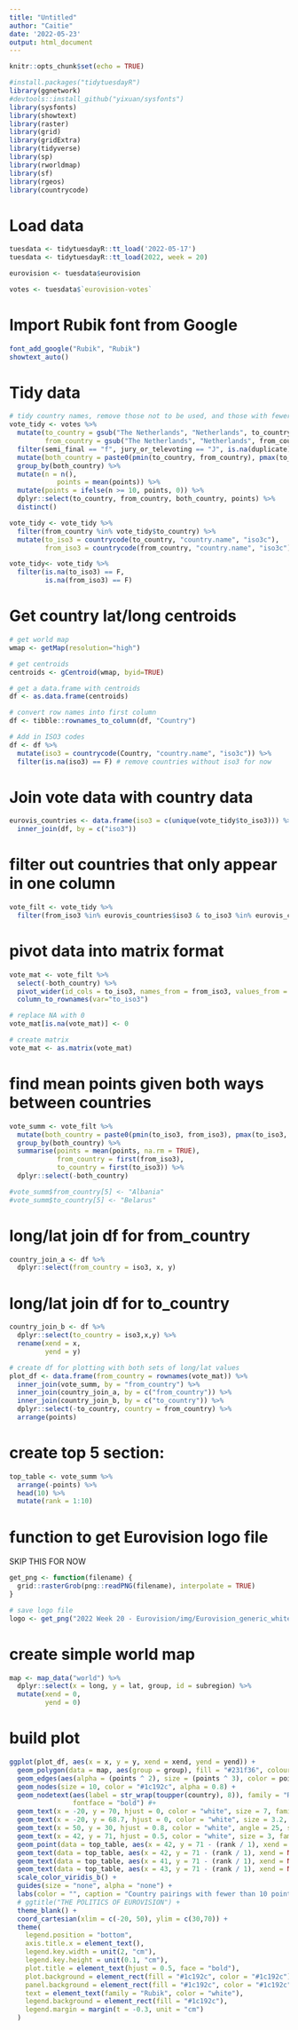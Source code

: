 ```yaml
---
title: "Untitled"
author: "Caitie"
date: '2022-05-23'
output: html_document
---
```


```r
knitr::opts_chunk$set(echo = TRUE)
```

```r
#install.packages("tidytuesdayR")
library(ggnetwork)
#devtools::install_github("yixuan/sysfonts")
library(sysfonts)
library(showtext)
library(raster)
library(grid)
library(gridExtra)
library(tidyverse)
library(sp)
library(rworldmap)
library(sf)
library(rgeos)
library(countrycode)
```
# Load data

```r
tuesdata <- tidytuesdayR::tt_load('2022-05-17')
tuesdata <- tidytuesdayR::tt_load(2022, week = 20)

eurovision <- tuesdata$eurovision

votes <- tuesdata$`eurovision-votes`
```
# Import Rubik font from Google

```r
font_add_google("Rubik", "Rubik")
showtext_auto()
```

# Tidy data
```r
# tidy country names, remove those not to be used, and those with fewer than 10 occurrences
vote_tidy <- votes %>%
  mutate(to_country = gsub("The Netherlands", "Netherlands", to_country),
         from_country = gsub("The Netherlands", "Netherlands", from_country)) %>%
  filter(semi_final == "f", jury_or_televoting == "J", is.na(duplicate) == TRUE, !(to_country %in% c()), !(from_country %in% c())) %>%
  mutate(both_country = paste0(pmin(to_country, from_country), pmax(to_country, from_country))) %>%
  group_by(both_country) %>%
  mutate(n = n(),
            points = mean(points)) %>%
  mutate(points = ifelse(n >= 10, points, 0)) %>%
  dplyr::select(to_country, from_country, both_country, points) %>%
  distinct()

vote_tidy <- vote_tidy %>%
  filter(from_country %in% vote_tidy$to_country) %>% 
  mutate(to_iso3 = countrycode(to_country, "country.name", "iso3c"),
         from_iso3 = countrycode(from_country, "country.name", "iso3c")) 

vote_tidy<- vote_tidy %>% 
  filter(is.na(to_iso3) == F,
         is.na(from_iso3) == F)
```

# Get country lat/long centroids

```r
# get world map
wmap <- getMap(resolution="high")

# get centroids
centroids <- gCentroid(wmap, byid=TRUE)

# get a data.frame with centroids
df <- as.data.frame(centroids)

# convert row names into first column
df <- tibble::rownames_to_column(df, "Country")

# Add in ISO3 codes
df <- df %>% 
  mutate(iso3 = countrycode(Country, "country.name", "iso3c")) %>% 
  filter(is.na(iso3) == F) # remove countries without iso3 for now
```

# Join vote data with country data
```r
eurovis_countries <- data.frame(iso3 = c(unique(vote_tidy$to_iso3))) %>%
  inner_join(df, by = c("iso3"))
```

# filter out countries that only appear in one column
```r
vote_filt <- vote_tidy %>%
  filter(from_iso3 %in% eurovis_countries$iso3 & to_iso3 %in% eurovis_countries$iso3) 
```

# pivot data into matrix format
```r
vote_mat <- vote_filt %>%
  select(-both_country) %>%
  pivot_wider(id_cols = to_iso3, names_from = from_iso3, values_from = points) %>%
  column_to_rownames(var="to_iso3")
```
```r
# replace NA with 0
vote_mat[is.na(vote_mat)] <- 0

# create matrix
vote_mat <- as.matrix(vote_mat)
```

# find mean points given both ways between countries
```r
 
vote_summ <- vote_filt %>%
  mutate(both_country = paste0(pmin(to_iso3, from_iso3), pmax(to_iso3, from_iso3))) %>%
  group_by(both_country) %>%
  summarise(points = mean(points, na.rm = TRUE),
            from_country = first(from_iso3),
            to_country = first(to_iso3)) %>%
  dplyr::select(-both_country)

#vote_summ$from_country[5] <- "Albania"
#vote_summ$to_country[5] <- "Belarus"
```

# long/lat join df for from_country
```r
country_join_a <- df %>%
  dplyr::select(from_country = iso3, x, y)
```

# long/lat join df for to_country
```r
country_join_b <- df %>%
  dplyr::select(to_country = iso3,x,y) %>% 
  rename(xend = x,
         yend = y)
```

```r
# create df for plotting with both sets of long/lat values
plot_df <- data.frame(from_country = rownames(vote_mat)) %>%
  inner_join(vote_summ, by = "from_country") %>%
  inner_join(country_join_a, by = c("from_country")) %>%
  inner_join(country_join_b, by = c("to_country")) %>%
  dplyr::select(-to_country, country = from_country) %>%
  arrange(points)

```

# create top 5 section:

```r
top_table <- vote_summ %>%
  arrange(-points) %>%
  head(10) %>%
  mutate(rank = 1:10)
```

# function to get Eurovision logo file

SKIP THIS FOR NOW

```r
get_png <- function(filename) {
  grid::rasterGrob(png::readPNG(filename), interpolate = TRUE)
}
```

```r
# save logo file
logo <- get_png("2022 Week 20 - Eurovision/img/Eurovision_generic_white.png")
```

# create simple world map

```r
map <- map_data("world") %>% 
  dplyr::select(x = long, y = lat, group, id = subregion) %>%
  mutate(xend = 0,
         yend = 0)
```


# build plot

```r
ggplot(plot_df, aes(x = x, y = y, xend = xend, yend = yend)) +
  geom_polygon(data = map, aes(group = group), fill = "#231f36", colour = "#2d2942") +
  geom_edges(aes(alpha = (points ^ 2), size = (points ^ 3), color = points), curvature = -0.1) +
  geom_nodes(size = 10, color = "#1c192c", alpha = 0.8) +
  geom_nodetext(aes(label = str_wrap(toupper(country), 8)), family = "Rubik", size = 2.5, color = "white",
                fontface = "bold") #+
  geom_text(x = -20, y = 70, hjust = 0, color = "white", size = 7, family = "Rubik", label = "Eurovision's Strongest International Bonds") +
  geom_text(x = -20, y = 68.7, hjust = 0, color = "white", size = 3.2, family = "Rubik", label = "Average points awarded between nations in Eurovision Grand Finals from 1975-2022") +
  geom_text(x = 50, y = 30, hjust = 0.8, color = "white", angle = 25, size = 2.5, family = "Rubik", label = "AUSTRALIA") +
  geom_text(x = 42, y = 71, hjust = 0.5, color = "white", size = 3, family = "Rubik", fontface = "bold",  label = "Top 10 country pairs by avg. points awarded") +
  geom_point(data = top_table, aes(x = 42, y = 71 - (rank / 1), xend = NULL, yend = NULL, color = points, size = (points ^ 3) + 20)) +
  geom_text(data = top_table, aes(x = 42, y = 71 - (rank / 1), xend = NULL, yend = NULL, label = round(points, 1)), size = 2, family = "Rubik", fontface = "bold", color = "#1c192c") + # points number text
  geom_text(data = top_table, aes(x = 41, y = 71 - (rank / 1), xend = NULL, yend = NULL, label = toupper(to_country)), hjust = 1, color = "white", size = 2.5) + # left country
  geom_text(data = top_table, aes(x = 43, y = 71 - (rank / 1), xend = NULL, yend = NULL, label = toupper(from_country)), hjust = 0, color = "white", size = 2.5) + # right country
  scale_color_viridis_b() +
  guides(size = "none", alpha = "none") +
  labs(color = "", caption = "Country pairings with fewer than 10 points exchanges are not shown.\ndata: Eurovision / Data.World", x = "average points awarded") +
  # ggtitle("THE POLITICS OF EUROVISION") +
  theme_blank() +
  coord_cartesian(xlim = c(-20, 50), ylim = c(30,70)) +
  theme(
    legend.position = "bottom",
    axis.title.x = element_text(),
    legend.key.width = unit(2, "cm"),
    legend.key.height = unit(0.1, "cm"),
    plot.title = element_text(hjust = 0.5, face = "bold"),
    plot.background = element_rect(fill = "#1c192c", color = "#1c192c"),
    panel.background = element_rect(fill = "#1c192c", color = "#1c192c"),
    text = element_text(family = "Rubik", color = "white"),
    legend.background = element_rect(fill = "#1c192c"),
    legend.margin = margin(t = -0.3, unit = "cm")
  )
```

